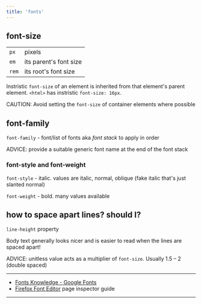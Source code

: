 ```yaml
---
title: 'fonts'
---
```


## font-size

|     |     |
| --- | --- |
| `px` | pixels |
| `em` | its parent's font size |
| `rem` | its root's font size |

Instristic `font-size` of an element is inherited from that element's parent element. 
`<html>` has instristic `font-size: 16px`.

<span class='caution'>CAUTION:</span> Avoid setting the `font-size` of container elements where possible

## font-family

`font-family` -  font/list of fonts aka *font stack* to apply in order

<span class="advice">ADVICE:</span> provide a suitable generic font name at the end of the font stack

### font-style and font-weight

`font-style`  - italic. values are italic, normal, oblique (fake italic that's just slanted normal)

`font-weight` - bold. many values available 

## how to space apart lines? should I?

`line-height` property

Body text generally looks nicer and is easier to read when the lines are spaced apart!

<span class="advice">ADVICE:</span> unitless value acts as a multiplier of `font-size`.
Usually 1.5 – 2 (double spaced)

---

- [Fonts Knowledge - Google Fonts](https://fonts.google.com/knowledge)
- [Firefox Font Editor](https://firefox-source-docs.mozilla.org/devtools-user/page_inspector/how_to/edit_fonts/index.html) page inspector guide

---